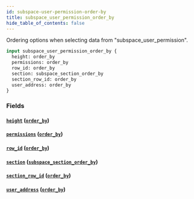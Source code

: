 ```yaml
---
id: subspace-user-permission-order-by
title: subspace_user_permission_order_by
hide_table_of_contents: false
---
```


Ordering options when selecting data from "subspace_user_permission".

```graphql
input subspace_user_permission_order_by {
  height: order_by
  permissions: order_by
  row_id: order_by
  section: subspace_section_order_by
  section_row_id: order_by
  user_address: order_by
}
```

### Fields

#### [`height`](#) ([`order_by`](../enums/order-by))

#### [`permissions`](#) ([`order_by`](../enums/order-by))

#### [`row_id`](#) ([`order_by`](../enums/order-by))

#### [`section`](#) ([`subspace_section_order_by`](../inputs/subspace-section-order-by))

#### [`section_row_id`](#) ([`order_by`](../enums/order-by))

#### [`user_address`](#) ([`order_by`](../enums/order-by))
